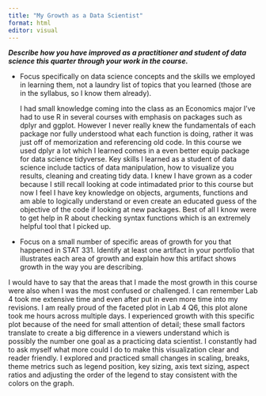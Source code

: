 ```yaml
---
title: "My Growth as a Data Scientist"
format: html
editor: visual
---
```


***Describe how you have improved as a practitioner and student of data science this quarter through your work in the course.***

-   Focus specifically on data science concepts and the skills we employed in learning them, not a laundry list of topics that you learned (those are in the syllabus, so I know them already).

    I had small knowledge coming into the class as an Economics major I've had to use R in several courses with emphasis on packages such as dplyr and ggplot. However I never really knew the fundamentals of each package nor fully understood what each function is doing, rather it was just off of memorization and referencing old code. In this course we used dplyr a lot which I learned comes in a even better equip package for data science tidyverse. Key skills I learned as a student of data science include tactics of data manipulation, how to visualize you results, cleaning and creating tidy data. I knew I have grown as a coder because I still recall looking at code intimadated prior to this course but now I feel I have key knowledge on objects, arguments, functions and am able to logically understand or even create an educated guess of the objective of the code if looking at new packages. Best of all I know were to get help in R about checking syntax functions which is an extremely helpful tool that I picked up.

-   Focus on a small number of specific areas of growth for you that happened in STAT 331. Identify at least one artifact in your portfolio that illustrates each area of growth and explain how this artifact shows growth in the way you are describing.

I would have to say that the areas that I made the most growth in this course were also when I was the most confused or challenged. I can remember Lab 4 took me extensive time and even after put in even more time into my revisions. I am really proud of the faceted plot in Lab 4 Q6, this plot alone took me hours across multiple days. I experienced growth with this specific plot because of the need for small attention of detail; these small factors translate to create a big difference in a viewers understand which is possibly the number one goal as a practicing data scientist. I constantly had to ask myself what more could I do to make this visualization clear and reader friendly. I explored and practiced small changes in scaling, breaks, theme metrics such as legend position, key sizing, axis text sizing, aspect ratios and adjusting the order of the legend to stay consistent with the colors on the graph.
